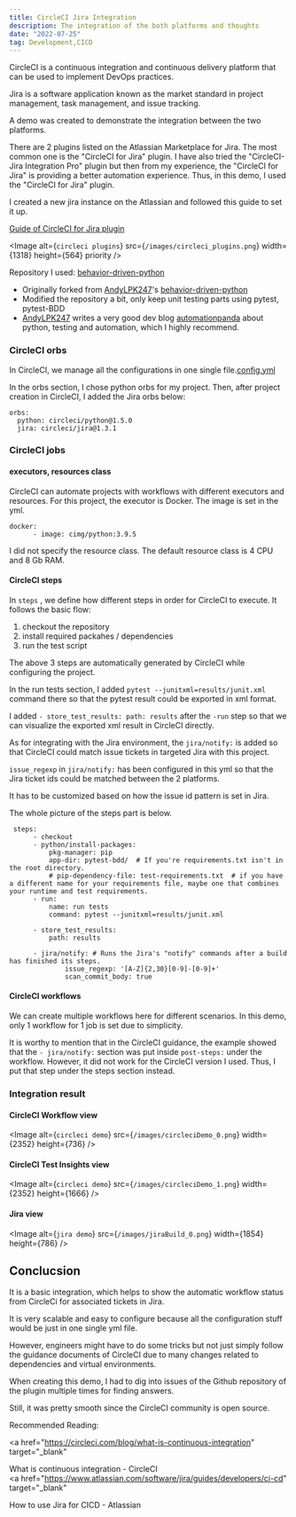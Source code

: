 ```yaml
---
title: CircleCI Jira Integration
description: The integration of the both platforms and thoughts
date: "2022-07-25"
tag: Development,CICD
---
```


CircleCI is a continuous integration and continuous delivery platform that can be used to implement DevOps practices.

Jira is a software application known as the market standard in project management, task management, and issue tracking.

A demo was created to demonstrate the integration between the two platforms.

There are 2 plugins listed on the Atlassian Marketplace for Jira. The most common one is the "CircleCI for Jira" plugin.
I have also tried the "CircleCI-Jira Integration Pro" plugin but then from my experience, the "CircleCI for Jira" is providing a better automation experience.
Thus, in this demo, I used the "CircleCI for Jira" plugin.

I created a new jira instance on the Atlassian and followed this guide to set it up.

<a href="https://circleci.com/docs/jira-plugin" target="_blank">Guide of CircleCI for Jira plugin</a>

<Image
  alt={`circleci plugins`}
  src={`/images/circleci_plugins.png`}
  width={1318}
  height={564}
  priority
/>

Repository I used: <a href="https://github.com/rolandshc/behavior-driven-python" target="_blank">behavior-driven-python</a>

- Originally forked from <a href="https://github.com/AndyLPK247" target="_blank">AndyLPK247</a>'s <a href="https://github.com/rolandshc/behavior-driven-python" target="_blank">behavior-driven-python</a>
- Modified the repository a bit, only keep unit testing parts using pytest, pytest-BDD
- <a href="https://github.com/AndyLPK247" target="_blank">AndyLPK247</a> writes a very good dev blog <a href="https://automationpanda.com/" target="_blank" >automationpanda</a> about python, testing and automation, which I highly recommend.

### CircleCI orbs

In CircleCI, we manage all the configurations in one single file.<a href="https://github.com/rolandshc/behavior-driven-python/blob/master/.circleci/config.yml" target="_blank">config.yml</a>

In the orbs section, I chose python orbs for my project.
Then, after project creation in CircleCI, I added the Jira orbs below:

```
orbs:
  python: circleci/python@1.5.0
  jira: circleci/jira@1.3.1
```

### CircleCI jobs

#### executors, resources class

CircleCI can automate projects with workflows with different executors and resources.
For this project, the executor is Docker. The image is set in the yml.

```
docker:
      - image: cimg/python:3.9.5
```

I did not specify the resource class. The default resource class is 4 CPU and 8 Gb RAM.

#### CircleCI steps

In `steps` , we define how different steps in order for CircleCI to execute. It follows the basic flow:

1. checkout the repository
2. install required packahes / dependencies
3. run the test script

The above 3 steps are automatically generated by CircleCI while configuring the project.

In the run tests section, I added `pytest --junitxml=results/junit.xml` command there so that the pytest result could be exported in xml format.

I added `- store_test_results: path: results` after the `-run` step so that we can visualize the exported xml result in CircleCI directly.

As for integrating with the Jira environment, the `jira/notify:` is added so that CircleCI could match issue tickets in targeted Jira with this project.

`issue_regexp` in `jira/notify:` has been configured in this yml so that the Jira ticket ids could be matched between the 2 platforms.

It has to be customized based on how the issue id pattern is set in Jira.

The whole picture of the steps part is below.

```
 steps:
      - checkout
      - python/install-packages:
          pkg-manager: pip
          app-dir: pytest-bdd/  # If you're requirements.txt isn't in the root directory.
          # pip-dependency-file: test-requirements.txt  # if you have a different name for your requirements file, maybe one that combines your runtime and test requirements.
      - run:
          name: run tests
          command: pytest --junitxml=results/junit.xml

      - store_test_results:
          path: results

      - jira/notify: # Runs the Jira's "notify" commands after a build has finished its steps.
              issue_regexp: '[A-Z]{2,30}[0-9]-[0-9]+'
              scan_commit_body: true
```

#### CircleCI workflows

We can create multiple workflows here for different scenarios. In this demo, only 1 workflow for 1 job is set due to simplicity.

It is worthy to mention that in the CircleCI guidance, the example showed that the `- jira/notify:` section was put inside `post-steps:` under the workflow.
However, it did not work for the CircleCI version I used. Thus, I put that step under the steps section instead.

### Integration result

#### CircleCI Workflow view

<Image
  alt={`circleci demo`}
  src={`/images/circleciDemo_0.png`}
  width={2352}
  height={736}
/>

#### CircleCI Test Insights view

<Image
  alt={`circleci demo`}
  src={`/images/circleciDemo_1.png`}
  width={2352}
  height={1666}
/>

#### Jira view

<Image
  alt={`jira demo`}
  src={`/images/jiraBuild_0.png`}
  width={1854}
  height={786}
/>

## Conclucsion

It is a basic integration, which helps to show the automatic workflow status from CircleCi for associated tickets in Jira.

It is very scalable and easy to configure because all the configuration stuff would be just in one single yml file.

However, engineers might have to do some tricks but not just simply follow the guidance documents of CircleCI due to many changes related to dependencies and virtual environments.

When creating this demo, I had to dig into issues of the Github repository of the plugin multiple times for finding answers.

Still, it was pretty smooth since the CircleCI community is open source.

Recommended Reading:

<a
  href="https://circleci.com/blog/what-is-continuous-integration"
  target="_blank"
>
  What is continuous integration - CircleCI
</a>
<br />
<a
  href="https://www.atlassian.com/software/jira/guides/developers/ci-cd"
  target="_blank"
>
  How to use Jira for CICD - Atlassian
</a>

